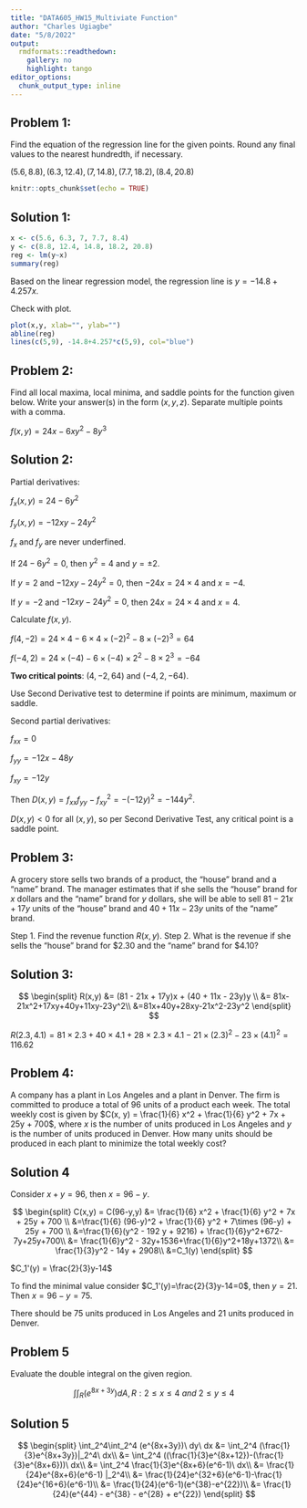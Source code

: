 ---
title: "DATA605_HW15_Multiviate Function"
author: "Charles Ugiagbe"
date: "5/8/2022"
output:
  rmdformats::readthedown:
    gallery: no
    highlight: tango
editor_options: 
  chunk_output_type: inline
---

##    Problem 1:

Find the equation of the regression line for the given points. Round any final values to the nearest hundredth, if necessary.

$(5.6, 8.8), (6.3, 12.4), (7, 14.8), (7.7, 18.2), (8.4, 20.8)$
```{r setup, include=FALSE}
knitr::opts_chunk$set(echo = TRUE)
```

##    Solution 1:

```{r}
x <- c(5.6, 6.3, 7, 7.7, 8.4)
y <- c(8.8, 12.4, 14.8, 18.2, 20.8)
reg <- lm(y~x)
summary(reg)
```

Based on the linear regression model, the regression line is $y = -14.8 + 4.257x$.

Check with plot.

```{r}
plot(x,y, xlab="", ylab="")
abline(reg)
lines(c(5,9), -14.8+4.257*c(5,9), col="blue")
```

##    Problem 2:

Find all local maxima, local minima, and saddle points for the function given below. Write your answer(s) in the form
$(x, y, z)$. Separate multiple points with a comma.

$f(x, y) = 24x - 6xy^2 - 8y^3$

##    Solution 2:

Partial derivatives:

$f_x(x, y) = 24 - 6y^2$

$f_y(x, y) = -12xy - 24y^2$

$f_x$ and $f_y$ are never underfined. 

If $24-6y^2=0$, then $y^2 = 4$ and $y = \pm2$.

If $y=2$ and $-12xy - 24y^2=0$, then $-24x = 24\times 4$ and $x=-4$.

If $y=-2$ and $-12xy - 24y^2=0$, then $24x = 24\times 4$ and $x=4$.

Calculate $f(x, y)$.

$f(4,-2) = 24\times 4 - 6\times4\times (-2)^2 - 8 \times (-2)^3 = 64$

$f(-4,2) = 24\times (-4) - 6\times(-4)\times 2^2 - 8 \times 2^3 = -64$

**Two critical points**: $(4,-2,64)$ and $(-4, 2, -64)$.

Use Second Derivative test to determine if points are minimum, maximum or saddle. 

Second partial derivatives:

$f_{xx}=0$

$f_{yy}=-12x-48y$

$f_{xy}=-12y$

Then $D(x,y) = f_{xx} f_{yy}-f^2_{xy} = -(-12y)^2 = -144y^2$.

$D(x,y)<0$ for all $(x, y)$, so per Second Derivative Test, any critical point is a saddle point. 

## Problem 3:

A grocery store sells two brands of a product, the "house" brand and a "name" brand. The manager estimates that if she sells the "house" brand for $x$ dollars and the "name" brand for $y$ dollars, she will be able to sell $81 - 21x + 17y$ units of the "house" brand and $40 + 11x - 23y$ units of the "name" brand.

Step 1. Find the revenue function $R ( x, y )$.
Step 2. What is the revenue if she sells the "house" brand for \$2.30 and the "name" brand for \$4.10?


## Solution 3:

$$
\begin{split}
R(x,y) &= (81 - 21x + 17y)x + (40 + 11x - 23y)y \\
&= 81x-21x^2+17xy+40y+11xy-23y^2\\
&=81x+40y+28xy-21x^2-23y^2
\end{split}
$$

$R(2.3, 4.1)=81\times 2.3+40\times 4.1+28\times 2.3\times 4.1-21\times (2.3)^2-23\times (4.1)^2 = 116.62$


##    Problem 4:

A company has a plant in Los Angeles and a plant in Denver. The firm is committed to produce a total of 96 units of a
product each week. The total weekly cost is given by $C(x, y) = \frac{1}{6} x^2 + \frac{1}{6} y^2 + 7x + 25y + 700$, where $x$ is the number of units produced in Los Angeles and $y$ is the number of units produced in Denver. How many units should be produced in each plant to minimize the total weekly cost?


##    Solution 4


Consider $x+y=96$, then $x=96-y$.

$$
\begin{split}
C(x,y) = C(96-y,y) &= \frac{1}{6} x^2 + \frac{1}{6} y^2 + 7x + 25y + 700 \\
&=\frac{1}{6} (96-y)^2 + \frac{1}{6} y^2 + 7\times (96-y) + 25y + 700 \\
&=\frac{1}{6}(y^2 - 192 y + 9216) + \frac{1}{6}y^2+672-7y+25y+700\\
&= \frac{1}{6}y^2 - 32y+1536+\frac{1}{6}y^2+18y+1372\\
&= \frac{1}{3}y^2 - 14y + 2908\\
&=C_1(y)
\end{split}
$$

$C_1'(y) = \frac{2}{3}y-14$

To find the minimal value consider $C_1'(y)=\frac{2}{3}y-14=0$, then $y=21$. Then $x=96-y=75$.

There should be 75 units produced in Los Angeles and 21 units produced in Denver.


##    Problem 5

Evaluate the double integral on the given region.

$$
\int\int_R (e^{8x+3y}) dA, R:2\le x\le4\ and\ 2 \le y \le 4
$$

##    Solution 5

$$
\begin{split}
\int_2^4\int_2^4 (e^{8x+3y})\ dy\ dx &= \int_2^4 (\frac{1}{3}e^{8x+3y})|_2^4\ dx\\
&= \int_2^4 ((\frac{1}{3}e^{8x+12})-(\frac{1}{3}e^{8x+6}))\ dx\\
&= \int_2^4 \frac{1}{3}e^{8x+6}(e^6-1)\ dx\\
&=  \frac{1}{24}e^{8x+6}(e^6-1) |_2^4\\
&= \frac{1}{24}e^{32+6}(e^6-1)-\frac{1}{24}e^{16+6}(e^6-1)\\
&= \frac{1}{24}(e^6-1)(e^{38}-e^{22})\\
&= \frac{1}{24}(e^{44} - e^{38} - e^{28} + e^{22})
\end{split}
$$